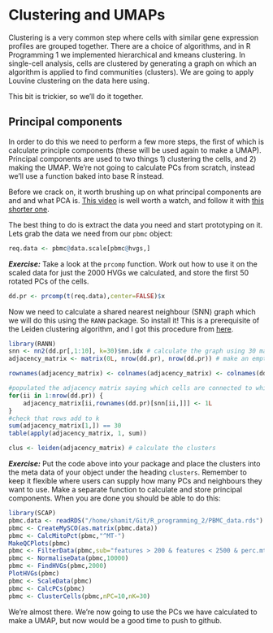 # Clustering and UMAPs
Clustering is a very common step where cells with similar gene expression profiles are grouped together. There are a choice of algorithms, and in R Programming 1 we implemented hierarchical and kmeans clustering. In single-cell analysis, cells are clustered by generating a graph on which an algorithm is applied to find communities (clusters). We are going to apply Louvine clustering on the data here using.

This bit is trickier, so we'll do it together.

## Principal components
In order to do this we need to perform a few more steps, the first of which is calculate principle components (these will be used again to make a UMAP). Principal components are used to two things 1) clustering the cells, and 2) making the UMAP. We're not going to calculate PCs from scratch, instead we'll use a function baked into base R instead.

Before we crack on, it worth brushing up on what principal components are and and what PCA is. [This video](https://www.youtube.com/watch?v=FgakZw6K1QQ) is well worth a watch, and follow it with [this shorter one](https://www.youtube.com/watch?v=HMOI_lkzW08).

The best thing to do is extract the data you need and start prototyping on it. Lets grab the data we need from our `pbmc` object:

```r
req.data <- pbmc@data.scale[pbmc@hvgs,]
```

***Exercise:*** Take a look at the `prcomp` function. Work out how to use it on the scaled data for just the 2000 HVGs we calculated, and store the first 50 rotated PCs of the cells.

```r
dd.pr <- prcomp(t(req.data),center=FALSE)$x
```


Now we need to calculate a shared nearest neighbour (SNN) graph which we will  do this using the `RANN` package. So install it! This is a prerequisite of the Leiden clustering algorithm, and I got this procedure from [here](https://github.com/TomKellyGenetics/leiden).

```r
library(RANN)
snn <- nn2(dd.pr[,1:10], k=30)$nn.idx # calculate the graph using 30 max nearest neighbours using he first 10 principal components
adjacency_matrix <- matrix(0L, nrow(dd.pr), nrow(dd.pr)) # make an empty cell x cells matrix

rownames(adjacency_matrix) <- colnames(adjacency_matrix) <- colnames(dd) # names the rows and the columns 

#populated the adjacency matrix saying which cells are connected to which other cells using the calculated weights.
for(ii in 1:nrow(dd.pr)) {
    adjacency_matrix[ii,rownames(dd.pr)[snn[ii,]]] <- 1L
}
#check that rows add to k
sum(adjacency_matrix[1,]) == 30
table(apply(adjacency_matrix, 1, sum))

clus <- leiden(adjacency_matrix) # calculate the clusters

```


***Exercise:*** Put the code above into your package and place the clusters into the meta data of your object under the heading `clusters`. Remember to keep it flexible where users can supply how many PCs and neighbours they want to use. Make a separate function to calculate and store principal components. When you are done you should be able to do this:

```r
library(SCAP)
pbmc.data <- readRDS("/home/shamit/Git/R_programming_2/PBMC_data.rds")
pbmc <- CreateMySCO(as.matrix(pbmc.data))
pbmc <- CalcMitoPct(pbmc,"^MT-")
MakeQCPlots(pbmc)
pbmc <- FilterData(pbmc,sub="features > 200 & features < 2500 & perc.mt < 5",min.cells=3)
pbmc <- NormaliseData(pbmc,10000)
pbmc <- FindHVGs(pbmc,2000)
PlotHVGs(pbmc)
pbmc <- ScaleData(pbmc)
pbmc <- CalcPCs(pbmc)
pbmc <- ClusterCells(pbmc,nPC=10,nK=30)
```

We're almost there. We're now going to use the PCs we have calculated to make a UMAP, but now would be a good time to push to github.



